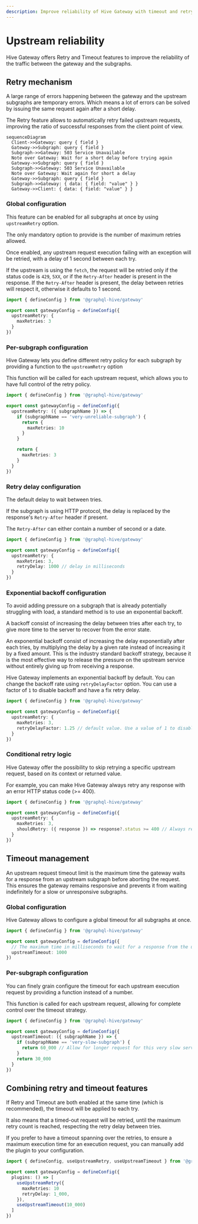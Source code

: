 ```yaml
---
description: Improve reliability of Hive Gateway with timeout and retry policy for upstream requests
---
```


# Upstream reliability

Hive Gateway offers Retry and Timeout features to improve the reliability of the traffic between the
gateway and the subgraphs.

## Retry mechanism

A large range of errors happening between the gateway and the upstream subgraphs are temporary
errors. Which means a lot of errors can be solved by issuing the same request again after a short
delay.

The Retry feature allows to automatically retry failed upstream requests, improving the ratio of
successful responses from the client point of view.

```mermaid
sequenceDiagram
  Client->>Gateway: query { field }
  Gateway->>Subgraph: query { field }
  Subgraph->>Gateway: 503 Service Unavailable
  Note over Gateway: Wait for a short delay before trying again
  Gateway->>Subgraph: query { field }
  Subgraph->>Gateway: 503 Service Unavailable
  Note over Gateway: Wait again for short a delay
  Gateway->>Subgraph: query { field }
  Subgraph->>Gateway: { data: { field: "value" } }
  Gateway->>Client: { data: { field: "value" } }
```

### Global configuration

This feature can be enabled for all subgraphs at once by using `upstreamRetry` option.

The only mandatory option to provide is the number of maximum retries allowed.

Once enabled, any upstream request execution failing with an exception will be retried, with a delay
of 1 second between each try.

If the upstream is using the `fetch`, the request will be retried only if the status code is `429`,
`5XX`, or if the `Retry-After` header is present in the response. If the `Retry-After` header is
present, the delay between retries will respect it, otherwise it defaults to 1 second.

```ts filename="gateway.config.ts"
import { defineConfig } from '@graphql-hive/gateway'

export const gatewayConfig = defineConfig({
  upstreamRetry: {
    maxRetries: 3
  }
})
```

### Per-subgraph configuration

Hive Gateway lets you define different retry policy for each subgraph by providing a function to the
`upstreamRetry` option

This function will be called for each upstream request, which allows you to have full control of the
retry policy.

```ts filename="gateway.config.ts"
import { defineConfig } from '@graphql-hive/gateway'

export const gatewayConfig = defineConfig({
  upstreamRetry: ({ subgraphName }) => {
    if (subgraphName == 'very-unreliable-subgraph') {
      return {
        maxRetries: 10
      }
    }

    return {
      maxRetries: 3
    }
  }
})
```

### Retry delay configuration

The default delay to wait between tries.

If the subgraph is using HTTP protocol, the delay is replaced by the response's `Retry-After` header
if present.

The `Retry-After` can either contain a number of second or a date.

```ts filename="gateway.config.ts"
import { defineConfig } from '@graphql-hive/gateway'

export const gatewayConfig = defineConfig({
  upstreamRetry: {
    maxRetries: 3,
    retryDelay: 1000 // delay in milliseconds
  }
})
```

### Exponential backoff configuration

To avoid adding pressure on a subgraph that is already potentially struggling with load, a standard
method is to use an exponential backoff.

A backoff consist of increasing the delay between tries after each try, to give more time to the
server to recover from the error state.

An exponential backoff consist of increasing the delay exponentially after each tries, by
multiplying the delay by a given rate instead of increasing it by a fixed amount. This is the
industry standard backoff strategy, because it is the most effective way to release the pressure on
the upstream service without entirely giving up from receiving a response.

Hive Gateway implements an exponential backoff by default. You can change the backoff rate using
`retryDelayFactor` option. You can use a factor of `1` to disable backoff and have a fix retry
delay.

```ts filename="gateway.config.ts"
import { defineConfig } from '@graphql-hive/gateway'

export const gatewayConfig = defineConfig({
  upstreamRetry: {
    maxRetries: 3,
    retryDelayFactor: 1.25 // default value. Use a value of 1 to disable backoff.
  }
})
```

### Conditional retry logic

Hive Gateway offer the possibility to skip retrying a specific upstream request, based on its
context or returned value.

For example, you can make Hive Gateway always retry any response with an error HTTP status code (>=
400).

```ts filename="gateway.config.ts"
import { defineConfig } from '@graphql-hive/gateway'

export const gatewayConfig = defineConfig({
  upstreamRetry: {
    maxRetries: 3,
    shouldRetry: ({ response }) => response?.status >= 400 // Always retry any HTTP errors
  }
})
```

## Timeout management

An upstream request timeout limit is the maximum time the gateway waits for a response from an
upstream subgraph before aborting the request. This ensures the gateway remains responsive and
prevents it from waiting indefinitely for a slow or unresponsive subgraphs.

### Global configuration

Hive Gateway allows to configure a global timeout for all subgraphs at once.

```ts filename="gateway.config.ts"
import { defineConfig } from '@graphql-hive/gateway'

export const gatewayConfig = defineConfig({
  // The maximum time in milliseconds to wait for a response from the upstream.
  upstreamTimeout: 1000
})
```

### Per-subgraph configuration

You can finely grain configure the timeout for each upstream execution request by providing a
function instead of a number.

This function is called for each upstream request, allowing for complete control over the timeout
strategy.

```ts filename="gateway.config.ts"
import { defineConfig } from '@graphql-hive/gateway'

export const gatewayConfig = defineConfig({
  upstreamTimeout: ({ subgraphName }) => {
    if (subgraphName == 'very-slow-subgraph') {
      return 60_000 // Allow for longer request for this very slow server
    }
    return 30_000
  }
})
```

## Combining retry and timeout features

If Retry and Timeout are both enabled at the same time (which is recommended), the timeout will be
applied to each try.

It also means that a timed-out request will be retried, until the maximum retry count is reached,
respecting the retry delay between tries.

If you prefer to have a timeout spanning over the retries, to ensure a maximum execution time for an
execution request, you can manually add the plugin to your configuration.

```ts filename="gateway.config.ts"
import { defineConfig, useUpstreamRetry, useUpstreamTimeout } from '@graphql-hive/gateway'

export const gatewayConfig = defineConfig({
  plugins: () => [
    useUpstreamRetry({
      maxRetries: 10
      retryDelay: 1_000,
    }),
    useUpstreamTimeout(10_000)
  ]
})
```
